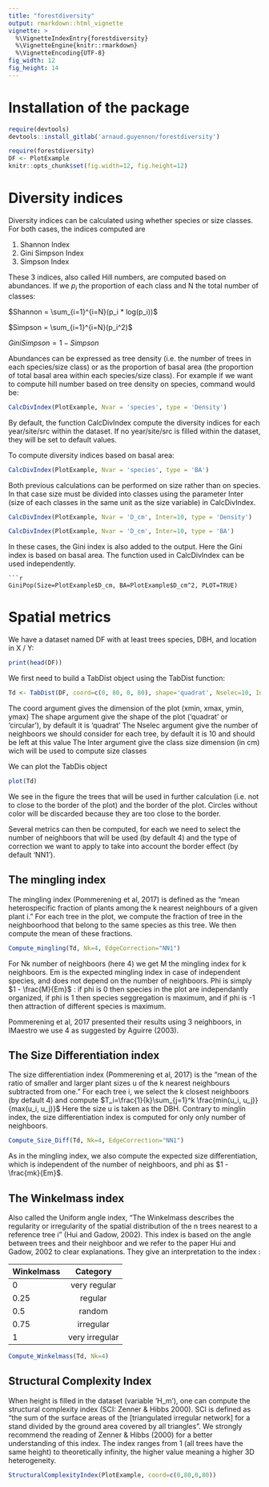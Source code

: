 ```yaml
---
title: "forestdiversity"
output: rmarkdown::html_vignette
vignette: >
  %\VignetteIndexEntry{forestdiversity}
  %\VignetteEngine{knitr::rmarkdown}
  %\VignetteEncoding{UTF-8}
fig_width: 12 
fig_height: 14 
---
```



# Installation of the package

```r
require(devtools)
devtools::install_gitlab('arnaud.guyennon/forestdiversity')
```

```r
require(forestdiversity)
DF <- PlotExample
knitr::opts_chunk$set(fig.width=12, fig.height=12)
```

# Diversity indices
Diversity indices can be calculated using whether species or size classes.
For both cases, the indices computed are 

1. Shannon Index
2. Gini Simpson Index
3. Simpson Index

These 3 indices, also called Hill numbers, are computed based on abundances.
If we $p_i$ the proportion of each class and N the total number of classes:

$Shannon = \sum_{i=1}^{i=N}(p_i * log(p_i))$

$Simpson = \sum_{i=1}^{i=N}(p_i^2)$

$GiniSimpson = 1 - Simpson$ 

Abundances can be expressed as tree density (i.e. the number of trees in each species/size class) or as the proportion of basal area (the proportion of total basal area within each species/size class).
For example if we want to compute hill number based on tree density on species, command would be:

```r
CalcDivIndex(PlotExample, Nvar = 'species', type = 'Density')
```
By default, the function CalcDivIndex compute the diversity indices for each year/site/src within the dataset.
If no year/site/src is filled within the dataset, they will be set to default values.

To compute diversity indices based on basal area: 

```r
CalcDivIndex(PlotExample, Nvar = 'species', type = 'BA')
```

Both previous calculations can be performed on size rather than on species.
In that case size must be divided into classes using the parameter Inter (size of each classes in the same unit as the size variable) in CalcDivIndex.

```r
CalcDivIndex(PlotExample, Nvar = 'D_cm', Inter=10, type = 'Density')
```
```r
CalcDivIndex(PlotExample, Nvar = 'D_cm', Inter=10, type = 'BA')
```

In these cases, the Gini index is also added to the output.
Here the Gini index is based on basal area.
The function used in CalcDivIndex can be used independently.

```
```r
GiniPop(Size=PlotExample$D_cm, BA=PlotExample$D_cm^2, PLOT=TRUE)
```

# Spatial metrics

We have a dataset named DF with at least trees species, DBH, and location in X / Y:

```r
print(head(DF))
```
We first need to build a TabDist object using the TabDist function:

```r
Td <- TabDist(DF, coord=c(0, 80, 0, 80), shape='quadrat', Nselec=10, Inter=10)
```
The coord argument gives the dimension of the plot (xmin, xmax, ymin, ymax)
The shape argument give the shape of the plot ('quadrat' or 'circular'), by default it is 'quadrat'
The Nselec argument give the number of neighboors we should consider for each tree, by default it is 10 and should be left at this value
The Inter argument give the class size dimension (in cm) wich will be used to compute size classes

We can plot the TabDis object 
```r
plot(Td)
```

We see in the figure the trees that will be used in further calculation (i.e. not to close to the border of the plot) and the border of the plot.
Circles without color will be discarded because they are too close to the border.

Several metrics can then be computed, for each we need to select the number of neighboors that will be used (by default 4) and the type of correction we want to apply to take into account the border effect (by default 'NN1').

## The mingling index

The mingling index (Pommerening et al, 2017) is defined as the "mean heterospecific fraction of plants among the k nearest neighbours of a given plant i."
For each tree in the plot, we compute the fraction of tree in the neighboorhood that belong to the same species as this tree.
We then compute the mean of these fractions.

```r
Compute_mingling(Td, Nk=4, EdgeCorrection="NN1")
```
For Nk number of neighboors (here 4) we get M the mingling index for k neighboors.
Em is the expected mingling index in case of independent species, and does not depend on the number of neighboors.
Phi is simply $1 - \frac{M}{Em}$ : if phi is 0 then species in the plot are independantly organized, if phi is 1 then species seggregation is maximum, and if phi is -1 then attraction of different species is maximum.

Pommerening et al, 2017 presented their results using 3 neighboors, in IMaestro we use 4 as suggested by Aguirre (2003).

## The Size Differentiation index
The size differentiation index (Pommerening et al, 2017) is the "mean of the ratio of smaller and larger plant sizes u of the k nearest neighbours subtracted from one."
For each tree i, we select the k closest neighboors (by default 4) and compute $T_i=\frac{1}{k}\sum_{j=1}^k \frac{min(u_i, u_j)}{max(u_i, u_j)}$
Here the size u is taken as the DBH.
Contrary to minglin index, the size differentiation index is computed for only only number of neighboors.

```r
Compute_Size_Diff(Td, Nk=4, EdgeCorrection="NN1")
```

As in the mingling index, we also compute the expected size differentiation, which is independent of the number of neighboors, and phi as $1 - \frac{mk}{Em}$.


## The Winkelmass index

Also called the Uniform angle index, "The Winkelmass describes the regularity or irregularity of the spatial distribution of the n trees nearest to a reference tree i" (Hui and Gadow, 2002).
This index is based on the angle between trees and their neighboor and we refer to the paper Hui and Gadow, 2002 to clear explanations.
They give an interpretation to the index :

| Winkelmass    | Category      |
| ------------- |:-------------:|
| 0             | very regular  |
| 0.25          |  regular      |
| 0.5           |  random       |
| 0.75          |  irregular    |
| 1             |very irregular |


```r
Compute_Winkelmass(Td, Nk=4)
```

## Structural Complexity Index

When height is filled in the dataset (variable 'H_m'), one can compute the structural complexity index (SCI: Zenner & Hibbs 2000).
SCI is defined as "the sum of the surface areas of the [triangulated irregular network] for a stand divided by the ground area covered by all triangles".
We strongly recommend the reading of  Zenner & Hibbs (2000) for a better understanding of this index.
The index ranges from 1 (all trees have the same height) to theoretically infinity, the higher value meaning a higher 3D heterogeneity.

```r
StructuralComplexityIndex(PlotExample, coord=c(0,80,0,80))
```
















